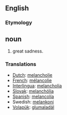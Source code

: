 ==English==
=== Etymology ===

== noun ==
#great sadness.

=== Translations ===
*[[Dutch]]: [[melancholie]]
*[[French]]: [[mélancolie]]
*[[Interlingua]]: [[melancholia]]
*[[Slovak]]: [[melanchólia]]
*[[Spanish]]: [[melancolía]]
*Swedish: [[melankoni]]
*[[Volapük]]: [[glumaladäl]]
